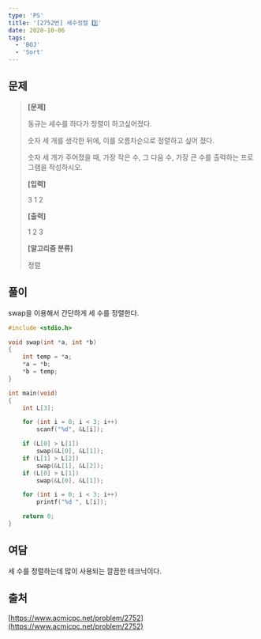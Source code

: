 ```yaml
---
type: 'PS'
title: '[2752번] 세수정렬 3️⃣'
date: 2020-10-06
tags:
  - 'BOJ'
  - 'Sort'
---
```


## 문제

> **[문제]**
>
> 동규는 세수를 하다가 정렬이 하고싶어졌다.
>
> 숫자 세 개를 생각한 뒤에, 이를 오름차순으로 정렬하고 싶어 졌다.
>
> 숫자 세 개가 주어졌을 때, 가장 작은 수, 그 다음 수, 가장 큰 수를 출력하는 프로그램을 작성하시오.
>
> **[입력]**
>
> 3 1 2
>
> **[출력]**
>
> 1 2 3
>
> **[알고리즘 분류]**
>
> 정렬

## 풀이

swap을 이용해서 간단하게 세 수를 정렬한다.

```c
#include <stdio.h>

void swap(int *a, int *b)
{
	int temp = *a;
	*a = *b;
	*b = temp;
}

int main(void)
{
	int L[3];

	for (int i = 0; i < 3; i++)
		scanf("%d", &L[i]);

	if (L[0] > L[1])
		swap(&L[0], &L[1]);
	if (L[1] > L[2])
		swap(&L[1], &L[2]);
	if (L[0] > L[1])
		swap(&L[0], &L[1]);

	for (int i = 0; i < 3; i++)
		printf("%d ", L[i]);

	return 0;
}
```

## 여담

세 수를 정렬하는데 많이 사용되는 깔끔한 테크닉이다.

## 출처

[https://www.acmicpc.net/problem/2752](https://www.acmicpc.net/problem/2752)
